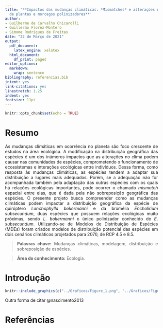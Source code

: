 ```yaml
---
title: '**Impactos das mudanças climáticas: *Mismatches* e alterações na distribuição
  de plantas e morcegos polinizadores**'
author:
- Guilherme de Carvalho Chicarolli
- Guillermo Florez-Montero
- Simone Rodrigues de Freitas
date: "22 de Março de 2021"
output:
  pdf_document:
    latex_engine: xelatex
  html_document:
    df_print: paged
editor_options:
  markdown:
    wrap: sentence
bibliography: referencias.bib
intent: yes
link-citations: yes
linestretch: 1.25
indent: yes
fontsize: 11pt
---
```

 
<style>
body {
text-align: justify}
</style> 
 
```r
knitr::opts_chunk$set(echo = TRUE)
```

# Resumo

As mudanças climáticas em ocorrência no planeta são foco crescente de estudos na área ecológica.
A modificação na distribuição geográfica das espécies é um dos inúmeros impactos que as alterações
no clima podem causar nas comunidades de espécies, comprometendo o funcionamento de ecossistemas 
e interações ecológicas entre indivíduos. Dessa forma, como resposta às mudanças climáticas, 
as espécies tendem a adaptar sua distribuição
a lugares mais adequados. Porém, se a adequação não for acompanhada também pela adaptação das 
outras espécies com os quais há relações ecológicas importantes, pode ocorrer o chamado 
*mismatch* espacial entre elas, que é dada pela não sobreposição geográfica das espécies.
O presente projeto busca compreender como as mudanças climáticas podem impactar a distribuição 
geográfica da espécie de quiróptero *Lonchophylla bokermanni* e da bromélia 
*Encholirium subsecundum*, duas espécies que possuem relações ecológicas muito próximas, sendo *L. bokermanni* o único 
polinizador conhecido de *E. subsecundum*. Utilizando-se de Modelos de Distribuição de Espécies 
(MDEs) foram criados modelos de distribuição potencial das espécies em
dois cenários climáticos projetados para 2070, de RCP 4.5 e 8.5.




>**Palavras chave:** Mudanças climáticas, modelagem, distribuição e sobreposição de espécies.

>**Área do conhecimento:** Ecologia.


\clearpage

# Introdução





\clearpage


```r


knitr::include_graphics(c("../Graficos/Figure_1.png", "../Graficos/Figure_2.png"))

```



    





Outra forma de citar @nascimento2013

\clearpage

```{=tex}
\clearpage
\bibliography{bibliography.bib}  
\clearpage
```

# Referências



